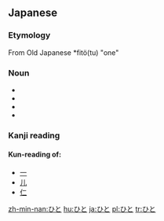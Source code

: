 ==Japanese==
===Etymology===
From Old Japanese *fitö(tu) "one"

===Noun===
{{ja-noun|h|rom=hito}}

*{{japdef|人|[[person]]}}
*{{japdef|費途|way of [[spending]]}}
*{{japdef|匪徒|[[bandit]]}}
*{{japdef|非と|[[condemning]]}}

===Kanji reading===
{{ja-kanjireading|rom=hito}}

====Kun-reading of:====
*[[一]]
*[[儿]]
*[[仁]]

[[zh-min-nan:ひと]]
[[hu:ひと]]
[[ja:ひと]]
[[pl:ひと]]
[[tr:ひと]]